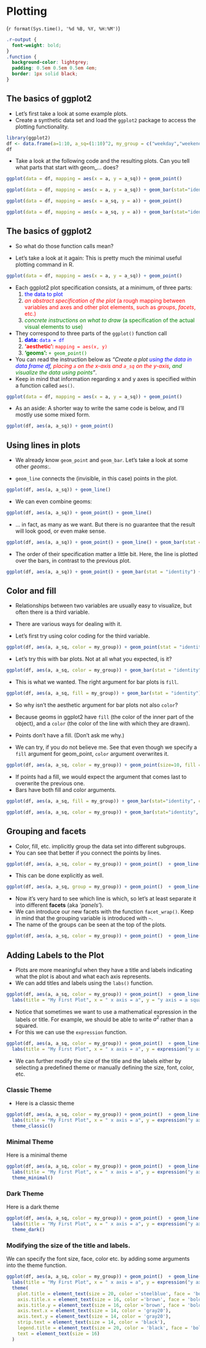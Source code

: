 # Plotting
(`r format(Sys.time(), '%d %B, %Y, %H:%M')`)

```css
.r-output {
  font-weight: bold;
}
.function {
  background-color: lightgrey;
  padding: 0.5em 0.5em 0.5em 4em;
  border: 1px solid black;
}
```



## The basics of ggplot2

- Let's first take a look at some example plots.
- Create a synthetic data set and load the `ggplot2` package to access the plotting functionality.
```r
library(ggplot2)
df <- data.frame(a=1:10, a_sq=(1:10)^2, my_group = c("weekday","weekend"))
df
```

- Take a look at the following code and the resulting plots. Can you tell what parts that start with geom_... does?

```r
ggplot(data = df, mapping = aes(x = a, y = a_sq)) + geom_point()
```
```r
ggplot(data = df, mapping = aes(x = a, y = a_sq)) + geom_bar(stat="identity")
```
```r
ggplot(data = df, mapping = aes(x = a_sq, y = a)) + geom_point()
```
```r
ggplot(data = df, mapping = aes(x = a_sq, y = a)) + geom_bar(stat="identity")
```

## The basics of ggplot2
- So what do those function calls mean?

- Let's take a look at it again: This is pretty much the minimal useful plotting command in R.
```r
ggplot(data = df, mapping = aes(x = a, y = a_sq)) + geom_point()
```

- Each ggplot2 plot specification consists, at a minimum, of three parts:
  1. <span style="color:blue">the data to plot</span>
  2. <span style="color:red">*an abstract specification of the plot* (a rough mapping between variables and axes and other plot elements, such as *groups*, *facets*, etc.)</span>
  3. <span style="color:green">*concrete instructions on what to draw* (a specification of the actual visual elements to use)</span>

- They correspond to three parts of the `ggplot()` function call 
  1. <span style="color:blue">**data:** `data = df`</span>
  2. <span style="color:red">**'aesthetic':** `mapping = aes(x, y)`</span> 
  3. <span style="color:green">**'geoms':** `+ geom_point()`</span>

- You can read the instruction below as *"Create a plot <span style="color:blue">using the data in data frame df</span>, <span style="color:red">placing `a` on the x-axis and `a_sq` on the y-axis</span>, <span style="color:green">and visualize the data using points</span>"*.
- Keep in mind that information regarding x and y axes is specified within a function called `aes()`. 



```r
ggplot(data = df, mapping = aes(x = a, y = a_sq)) + geom_point()
```
- As an aside: A shorter way to write the same code is below, and I'll mostly use some mixed form.
```r
ggplot(df, aes(a, a_sq)) + geom_point()
```


## Using lines in plots

- We already know `geom_point` and `geom_bar`. Let's take a look at some other *geoms*:.

- `geom_line` connects the (invisible, in this case) points in the plot.
```r
ggplot(df, aes(a, a_sq)) + geom_line()
```

- We can even combine geoms:
```r
ggplot(df, aes(a, a_sq)) + geom_point() + geom_line()
```

- ... in fact, as many as we want. But there is no guarantee that the result will look good, or even make sense.
```r
ggplot(df, aes(a, a_sq)) + geom_point() + geom_line() + geom_bar(stat = "identity")
```

- The order of their specification matter a little bit. Here, the line is plotted over the bars, in contrast to the previous plot.
```r
ggplot(df, aes(a, a_sq)) + geom_point() + geom_bar(stat = "identity") + geom_line()
```


## Color and fill
- Relationships between two variables are usually easy to visualize, but often there is a third variable.
- There are various ways for dealing with it.

- Let's first try using color coding for the third variable. 
```r
ggplot(df, aes(a, a_sq, color = my_group)) + geom_point(stat = "identity")
```

- Let's try this with bar plots. Not at all what you expected, is it? 

```r
ggplot(df, aes(a, a_sq, color = my_group)) + geom_bar(stat = "identity")
```

- This is what we wanted. The right argument for bar plots is `fill`.
```r
ggplot(df, aes(a, a_sq, fill = my_group)) + geom_bar(stat = "identity")
```


- So why isn't the aesthetic argument for bar plots not also `color`?
- Because geoms in ggplot2 have `fill` (the color of the inner part of the object), and a `color` (the color of the line with which they are drawn).

- Points don't have a fill. (Don't ask me why.)
- We can try, if you do not believe me. See that even though we specify a `fill` argument for geom_point, `color` argument overwrites it. 
 

```r
ggplot(df, aes(a, a_sq, color = my_group)) + geom_point(size=10, fill = "black")
```
- If points had a fill, we would expect the argument that comes last to overwrite the previous one. 
- Bars have both fill and color arguments. 

```r
ggplot(df, aes(a, a_sq, fill = my_group)) + geom_bar(stat="identity", color = "black")
```
```r
ggplot(df, aes(a, a_sq, color = my_group)) + geom_bar(stat="identity", fill = "black")
```

## Grouping and facets

- Color, fill, etc. implicitly group the data set into different subgroups.
- You can see that better if you connect the points by lines.
```r
ggplot(df, aes(a, a_sq, color = my_group)) + geom_point()  + geom_line()
```

- This can be done explicitly as well.
```r
ggplot(df, aes(a, a_sq, group = my_group)) + geom_point()  + geom_line()
```

- Now it's very hard to see which line is which, so let's at least separate it into different **facets** (aka *'panels'*). 
- We can introduce our new facets with the function `facet_wrap()`. Keep in mind that the grouping variable is introduced with `~`.
- The name of the groups can be seen at the top of the plots. 

```r
ggplot(df, aes(a, a_sq, color = my_group)) + geom_point()  + geom_line() + facet_wrap(~my_group)
```


## Adding Labels to the Plot
- Plots are more meaningful when they have a title and labels indicating what the plot is about and what each axis represents. 
- We can add titles and labels using the `labs()` function. 


```r
ggplot(df, aes(a, a_sq, color = my_group)) + geom_point()  + geom_line() + facet_wrap(~my_group) +
  labs(title = "My First Plot", x = " x axis = a", y = "y axis = a squared")
```


- Notice that sometimes we want to use a mathematical expression in the labels or title. For example, we should be able to write $a^2$ rather than a squared. 
- For this we can use the `expression` function. 


```r
ggplot(df, aes(a, a_sq, color = my_group)) + geom_point()  + geom_line() + facet_wrap(~my_group) +
  labs(title = "My First Plot", x = " x axis = a", y = expression("y axis =" ~ a^2))
```

- We can further modify the size of the title and the labels either by selecting a predefined theme or manually defining the size, font, color, etc. 

### Classic Theme
- Here is a classic theme

```r
ggplot(df, aes(a, a_sq, color = my_group)) + geom_point()  + geom_line() + facet_wrap(~my_group) +
  labs(title = "My First Plot", x = " x axis = a", y = expression("y axis =" ~ a^2)) +
  theme_classic()
```

### Minimal Theme

Here is a minimal theme

```r
ggplot(df, aes(a, a_sq, color = my_group)) + geom_point()  + geom_line() + facet_wrap(~my_group) +
  labs(title = "My First Plot", x = " x axis = a", y = expression("y axis =" ~ a^2)) +
  theme_minimal()
```

### Dark Theme

Here is a dark theme

```r
ggplot(df, aes(a, a_sq, color = my_group)) + geom_point()  + geom_line() + facet_wrap(~my_group) +
  labs(title = "My First Plot", x = " x axis = a", y = expression("y axis =" ~ a^2)) +
  theme_dark()
```


### Modifying the size of the title and labels.

We can specify the font size, face, color etc. by adding some arguments into the theme function.



```r
ggplot(df, aes(a, a_sq, color = my_group)) + geom_point()  + geom_line() + facet_wrap(~my_group) +
  labs(title = "My First Plot", x = " x axis = a", y = expression("y axis =" ~ a^2)) +
  theme(
    plot.title = element_text(size = 20, color ='steelblue', face = 'bold'),
    axis.title.x = element_text(size = 16, color ='brown', face = 'bold'),
    axis.title.y = element_text(size = 16, color ='brown', face = 'bold'),
    axis.text.x = element_text(size = 14, color = 'gray20'),
    axis.text.y = element_text(size = 14, color = 'gray20'),
    strip.text = element_text(size = 14, color = 'black'),
    legend.title = element_text(size = 20, color = 'black', face = 'bold'),
    text = element_text(size = 16)
  )
```





